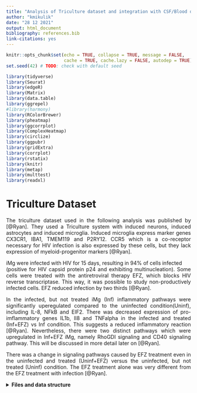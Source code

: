 ```yaml
---
title: "Analysis of Triculture dataset and integration with CSF/Blood dataset"
author: "kmikulik"
date: "28 12 2021"
output: html_document
bibliography: references.bib
link-citations: yes
---
```


<style>
body {
text-align: justify}
</style>


```r
knitr::opts_chunk$set(echo = TRUE, collapse = TRUE, message = FALSE,
                      cache = TRUE, cache.lazy = FALSE, autodep = TRUE)
set.seed(42) # TODO: check with default seed
```



```r
library(tidyverse)
library(Seurat)
library(edgeR)
library(Matrix)
library(data.table)
library(ggrepel)
#library(harmony)
library(RColorBrewer)
library(pheatmap)
library(ggcorrplot)
library(ComplexHeatmap)
library(circlize)
library(ggpubr)
library(gridExtra)
library(corrplot)
library(rstatix)
library(knitr)
library(metap)
library(multtest)
library(readxl)
```

# Triculture Dataset

The triculture dataset used in the following analysis was published by [@Ryan]. 
They used a Triculture system with induced neurons, induced astrocytes and 
induced microglia.
Induced microglia express marker genes CX3CR1, IBA1, TMEM119 and P2RY12.
CCR5 which is a co-receptor necessary for HIV infection is also expressed by 
these cells, but they lack expression of myeloid-progenitor markers [@Ryan].

iMg were infected with HIV for 15 days, resulting in 94% of cells infected  
(positive for HIV capsid protein p24 and exhibiting multinucleation). Some cells
were treated with the antiretroviral therapy EFZ, which blocks HIV reverse transcriptase. This way, it was possible to study non-productively infected cells. EFZ reduced infection by two 
thirds [@Ryan].

In the infected, but not treated iMg (Inf) inflammatory pathways were 
significantly uperegulated compared to the uninfected condition(Uninf), including
IL-8, NFkB and EIF2. 
There was decreased expression of pro-imflammatory genes IL1b, Il8 and TNFalpha
in the infected and treated (Inf+EFZ) vs Inf condition. This suggests a reduced inflammatory reaction [@Ryan]. Nevertheless, there were
two distinct pathways which were upregulated in 
Inf+EFZ iMg, namely RhoGDI signaling and CD40 signaling pathway. This will be 
discussed in more detail later on [@Ryan].

There was  a change in signaling pathways caused by EFZ treatment even in 
the uninfected and treated (Uninf+EFZ) versus the uninfected, but not treated
(Uninf) condition. The EFZ treatment alone was very different from the EFZ treatment with infection [@Ryan]. 

 
<details>
<summary>**Files and data structure**</summary>
  
**Read in Files:**

Abbreviations: 

* ia/2 = infected with HIV + treated with ART
* ca = uninfected + ART
* ctl = uninfected
* inf = infected 

File structure: 

* the ".mtx" files contains a sparse matrix of class dgTMatrix
* the "barcodes.tsv" files contain the cell barcodes
* the "features.tsv" files contain the feature names as well as ensemble gene ids 
and "gene expression" strings in a third column


There are duplicated features in the data, probably, because there are multiple ensemble gene IDs mapping to the same gene symbol. Therefore, the same gene 
symbol has multiple expression values. How do you deal with this problem?

* You could make them unique with the function `make.unique()`
* You could remove the duplicated features. **This is what I did**

```
path <- "/media/ag-cherrmann/kmikulik/HIV_microglia/data/GSE143686_RAW/" #"/media/ag-cherrmann/kmikulik/HIV_microglia/data/GSE143686_RAW/"
all_files <- list.files(path)

all_cond_list <- map(seq.int(3,7), function(n){
  file <- all_files[grepl(paste0("GSM427258", n), all_files)]
  name <- str_extract(file[[1]],"ca|ctl|ia2|ia|inf")
  barcodes <- read.table(paste0(path,file[[1]]), sep = "\t") 
  features <- read.table(paste0(path, file[[2]]), sep = "\t")
  matrix <- readMM(paste0(path, file[[3]]))
  colnames(matrix) <- barcodes$V1
  rownames(matrix) <- features$V2
  matrix <- matrix[!duplicated(rownames(matrix)),]
  seurat_ob <- CreateSeuratObject(matrix, project = name,
                                  assay = "RNA", min.cells = 1, min.features = 1)
  seurat_ob[["percent_mt"]] <- PercentageFeatureSet(seurat_ob, pattern = "^MT-")
  list(name = name, count = matrix, seurat_ob = seurat_ob)
})

#saveRDS(all_cond_list, "/media/ag-cherrmann/kmikulik/HIV_microglia/src/Triculture_dataset_Ryan_paper/seurat_list")
```

---
</details>

<details>
<summary>**Files and data structure**</summary>

# Data processing {.tabset}

## Before Quality Control:


```r
all_cond_list <- readRDS("/media/ag-cherrmann/kmikulik/HIV_microglia/src/Triculture_dataset_Ryan_paper/seurat_list")

before_qc <- merge(all_cond_list[[1]]$seurat_ob,
                    c(all_cond_list[[2]]$seurat_ob,
                      all_cond_list[[3]]$seurat_ob,
                      all_cond_list[[4]]$seurat_ob,
                      all_cond_list[[5]]$seurat_ob),
                    project = "triculture_all_conditions",
                    add.cell.ids = c(paste0(all_cond_list[[1]]$name),
                                     paste0(all_cond_list[[2]]$name),
                                     paste0(all_cond_list[[3]]$name),
                                     paste0(all_cond_list[[4]]$name),
                                     paste0(all_cond_list[[5]]$name)))
```


```r
qual_metric <- c("nFeature_RNA", "nCount_RNA", "percent_mt")

plots <- map(qual_metric, function(metric){
  ggplot() +
    geom_violin(aes(x = before_qc@meta.data %>% pull("orig.ident"),
                 y = before_qc@meta.data %>% pull(metric), 
                 fill = before_qc@meta.data %>% pull("orig.ident")), 
                alpha = .5) +
    geom_boxplot(aes(x = before_qc@meta.data %>% pull("orig.ident"),
                     y = before_qc@meta.data %>% pull(metric)),
                 alpha = 0) +
    xlab("sample origin") +
    ylab(paste0(metric)) +
    NoLegend() 
})

do.call(grid.arrange, c(plots, ncol = 3, nrow = 1))
```

---

## After quality control

For each sample separately

* remove genes expressing less than 200 genes or more than 5000
* remove cells expressing more than 20% mitochondrial genes
* merge Seurat objects after Quality Control

```r
# add percentage of mitochondiral genes to metadata
all_cond <- map(seq.int(1,5), function(n){
  seurat_ob <- all_cond_list[[n]]$seurat_ob
  #seurat_ob[["percent_mt"]] <- PercentageFeatureSet(seurat_ob, pattern = "^MT-")
  #plot <- VlnPlot(seurat_ob,
   #               features = c("nFeature_RNA", "percent_mt", "nCount_RNA"),
    #              ncol = 3) +
    #labs(title = paste0("condition ", all_cond_list[[n]]$name))
  seurat_ob <- subset(seurat_ob, nFeature_RNA > 200 & nFeature_RNA < 5000 & percent_mt < 20)
  list(name = all_cond_list[[n]]$name, seurat_ob = seurat_ob)#, plot = plot)
})
```


```r
triculture <- merge(all_cond[[1]]$seurat_ob,
                    c(all_cond[[2]]$seurat_ob,
                      all_cond[[3]]$seurat_ob,
                      all_cond[[4]]$seurat_ob,
                      all_cond[[5]]$seurat_ob),
                    project = "triculture_all_conditions",
                    add.cell.ids = c(paste0(all_cond[[1]]$name),
                                     paste0(all_cond[[2]]$name),
                                     paste0(all_cond[[3]]$name),
                                     paste0(all_cond[[4]]$name),
                                     paste0(all_cond[[5]]$name)))
```


```r
qual_metric <- c("nFeature_RNA", "nCount_RNA", "percent_mt")

plots <- map(qual_metric, function(metric){
  ggplot() +
    geom_violin(aes(x = triculture@meta.data %>% pull("orig.ident"),
                 y = triculture@meta.data %>% pull(metric), 
                 fill = triculture@meta.data %>% pull("orig.ident")), 
                alpha = .5) +
    geom_boxplot(aes(x = triculture@meta.data %>% pull("orig.ident"),
                     y = triculture@meta.data %>% pull(metric)),
                 alpha = 0) +
    xlab("sample origin") +
    ylab(paste0(metric)) +
    NoLegend() 
})

do.call(grid.arrange, c(plots, ncol = 3, nrow = 1))
```

---

## Normalization, Scaling, Find Variable Features

* log normalization
* scale data so that we have mean = 0 and variance = 1
* Find the 2000 most highly variable features

```
triculture <- NormalizeData(triculture, verbose = FALSE)
triculture <- ScaleData(triculture, verbose = FALSE)
triculture <- FindVariableFeatures(triculture, verbose = FALSE)
```
---

## Dimensionality reduction

* compute PCA
* use elbow plot to determine dimensions that contribute to variability
* find the k-nearest neighbors
* find Clusters based on KNN-graph
* calculate TSNE embedding

```
triculture <- RunPCA(triculture, features = VariableFeatures(triculture), verbose = FALSE)
ElbowPlot(triculture)

triculture <- FindNeighbors(triculture, verbose = FALSE)
triculture <- FindClusters(triculture, verbose = FALSE)

triculture <- RunTSNE(triculture, dims = 1:10, verbose = FALSE)
```

```r
triculture <- readRDS("seurat_objects/triculture_seurat_object")

#triculture <- readRDS("/media/ag-cherrmann/kmikulik/HIV_microglia/src/Triculture_dataset_Ryan_paper/triculture_seurat_object")

DimPlot(triculture, reduction = "tsne", pt.size = .01,label = TRUE,
        group.by = "seurat_clusters")
```

---

## Cell type annotation

For annotating the different clusters the same markers as in [@Ryan] were used:

* *Microglia:* AIF1, SPI1, CD4
* *Astrocytes:* SOX9, THBS1
* *Neurons:* SYN1, MAP2

```r
#markers <- FindAllMarkers(triculture)
#triculture <- readRDS("/media/ag-cherrmann/kmikulik/HIV_microglia/src/Triculture_dataset_Ryan_paper/triculture_seurat_object")
markers <- read.table("data_files/marker_genes_triculture_dataset")
#markers <- read.table("/media/ag-cherrmann/kmikulik/HIV_microglia/data/marker_genes_triculture_dataset")

top_2 <- markers %>% group_by("seurat_cluster") %>% top_n(n = 2, wt = avg_log2FC)

marker_genes <- c("AIF1", "SPI1", "CD4", "MAP2", "SYN1", "THBS1", "SOX9")
p1 <- FeaturePlot(triculture, features = "AIF1")
p2 <- FeaturePlot(triculture, features = "SPI1")
p3 <- FeaturePlot(triculture, features = "CD4")
p4 <- FeaturePlot(triculture, features = "MAP2")
p5 <- FeaturePlot(triculture, features = "SYN1")
p6 <- FeaturePlot(triculture, features = "THBS1")
p7 <- FeaturePlot(triculture, features = "SOX9")

ggarrange(p1,p2,p3,p4,p5,p6,p7, ncol = 2, nrow =4 )

```



<details>
<summary>**Details on cell type annotation**</summary>

**Gene expression**

Different clusters were annotated according to the gene expression of 
marker genes mentioned above.

```r

VlnPlot(triculture, features = c("CD4", "SPI1", "AIF1"), group.by = "seurat_clusters")#, group.by = seurat_cluster)
VlnPlot(triculture, features = c("MAP2", "SYN1"), group.by = "seurat_clusters")
VlnPlot(triculture, features = c("THBS1", "SOX9"), group.by = "seurat_clusters")
```

```r
# 4, 9, 11, 18 = Microglia
# 0, 1, 2, 3,8, 10, 13, 15, 18, 19 = Neurons 
# 6, 7, 12, 14, 16 = Astrocytes
# 5, 17 are undesginated
cell_types <- (triculture@meta.data %>% 
  mutate(cell_type = case_when(
    seurat_clusters %in% c(4,9,11) ~ "iMg", 
    seurat_clusters %in% c(6,7,12,14,16) ~ "iAst", 
    seurat_clusters %in% c(0,1,2,3,8,10,13,15,18,19) ~ "iNeurons",
    TRUE  ~ "Undesignated")))[["cell_type"]]
  
triculture <- AddMetaData(triculture, cell_types, col.name = "cell_type")

```

---
</details>


---
</details

---

# Exploring the dataset

### Remove undesignated cells

There is one group of cells where it is not clear which cell state they 
represent (Undesignated), we will exclude them from further analysis as [@Ryan] 
did.


```r
p1 <- DimPlot(triculture, reduction = "tsne", pt.size = .01, label = TRUE,
        group.by = "cell_type") +
  labs(title = "cell types")
```


```r
triculture_clean <- subset(triculture, cell_type %in% c("iMg", "iNeurons", "iAst")) 
```

```r
p2 <- DimPlot(triculture_clean, reduction = "tsne", pt.size = .01, label = TRUE,
        group.by = "cell_type") + 
  labs(title = "cell types")
```

```r
p1+p2
```


<details>
<summary>**Heatmap of top 20 marker genes for each cell type**</summary>


Top20 marker genes for each cell cell type: 
 
```r
Idents(triculture_clean) <- "cell_type"
top_n <- markers %>% group_by (cluster) %>% top_n(n = 20, wt = avg_log2FC)
DoHeatmap(triculture_clean, features = top_n$gene)
```


---
</details>


<details>
<summary>**Number of cells per condition and cell type**</summary>


How many cells of each cell type and condition are present in the dataset?

```r
triculture_clean@meta.data %>% group_by(cell_type, orig.ident) %>% 
  summarize(n = n()) %>% 
  mutate(orig.ident = case_when(
                      orig.ident %in% c("ia", "ia2") ~ "Inf+EFZ", 
                      orig.ident == "ca" ~ "Uninf",
                      orig.ident == "ctl" ~ "Uninf+EFZ",
                      orig.ident == "inf" ~ "Inf")) %>% 
  pivot_wider(names_from = orig.ident, values_from = n) %>% 
  kable(caption = "Number of cells per condition and cell type") # to make table look nice in Rmarkdown
  
```


---
</details>


### Infection and treatment conditions

Interestingly, the infected cells treated with EFZ (Inf+EFZ) clearly separate 
from the infected, but untreated cells (Inf) and the uninfected cells
(Uninf, Uninf+EFZ) in the microglia cluster as can be seen in the figure below.


```r
# rename origin of ident for easier interpretation
origin_vector <- (triculture_clean@meta.data %>% 
                    mutate(orig.ident = case_when(
                      orig.ident %in% c("ia", "ia2") ~ "Inf+EFZ", 
                      orig.ident == "ca" ~ "Uninf",
                      orig.ident == "ctl" ~ "Uninf+EFZ",
                      orig.ident == "inf" ~ "Inf")))[["orig.ident"]]

triculture_clean <- AddMetaData(triculture_clean, origin_vector, col.name = "orig.ident")
```

```r
p1 <- DimPlot(triculture_clean, reduction = "tsne", pt.size = .01, label = TRUE,
        group.by = "cell_type") + 
  labs(title = "cell types")
p2 <- DimPlot(triculture_clean, reduction = "tsne", 
              group.by = "orig.ident", pt.size = .01, ) + 
  labs(title = "Infection & treatment condition")

p1 + p2
```


<details>
<summary>**Inflammatory gene expression in iMg**</summary>

The largest change in gene expression related to inflammation was found in iMg
among the 3 cell types [@Ryan]. Shown are only inflammatory genes. 

```r
inflamm_genes <- c("TNF", "ACSL1", "MGST3", "B2M", "IFNGR2", "GRINA", "TLR2", 
                   "SOD2", "GLUL", "CFLAR", "CTNNB1", "CXCL8", "CCL4", "IL1B",
                   "ATF4", "CXCL8", "CCL4", "CCL2", "IL1B", "ATF4", "CXCL1", 
                   "NFKB1", "TANK", "APOE", "TREM2", "LY96", "SRC", "NCF1", 
                   "HCK", "LYN", "VASP", "C3", "C5", "RAP1B", "RAP2B", "MAF",
                   "JUND", "SQSTM1", "FTH1", "RHOQ", "CD36", "FOS", "NFKBIA",
                   "ICAM1", "TNFAIP3", "LYZ", "PPP1R12A", "RND3", "CYBA", "IRF8",
                   "SLC25A6")

DoHeatmap(triculture_clean, features = inflamm_genes)
```

---
</details>

<details>
<summary>**Differences of inflammatory gene expression between conditions**</summary>


The gene expression of inflammatory genes in microglia was not very different
between the conditions. The Inf+EFZ cells show a slightly different pattern of
gene expression.

```r
DoHeatmap(subset(triculture_clean, cell_type == "iMg"), 
          features = inflamm_genes, group.by = "orig.ident")
```


---
</details>


# Integration Triculture & CSF/Blood 

The HIV Blood & CSF dataset [@Farhadian]
used in the previous analysis was integrated with the triculture dataset [@Ryan].

Integration of the two datasets is based on the Seurat package [@Stuart].
It first identifies 
anchors between datasets, calculates scores for all anchors and 
then calculates an integrated expression matrix which can be used for downstream
analysis.


1. Identify features which are variable across datasets
2. Identify anchors between the two datasets and create an integrated data assay
3. Run a single integrated analysis on all cells


<details>
<summary>**Details on integration**</summary>

For more details see: [@Stuart] and Discussion

1. Identify features which are variable across datasets
2. Identify anchors between the two datasets and create an integrated data assay
3. Run a single integrated analysis on all cells

```
hiv7 <- readRDS("/media/ag-cherrmann/kmikulik/HIV_microglia/src/Reproduce_Farhadian_Paper/Seurat_objects/total_7_samples_label_transfer.rds")
hiv7 <- NormalizeData(hiv7, verbose = FALSE)
hiv7 <- FindVariableFeatures(hiv7, verbose = FALSE)

# add both datasets to a lits
data_list <- list(hiv = hiv7, triculture = triculture_clean)

# select features that are repeatedly variable across datasets for integration
features <- SelectIntegrationFeatures(object.list = data_list, verbose = FALSE)

# identify integration anchors and perform integration
anchors <- FindIntegrationAnchors(object.list = data_list, 
                                  anchor.features = features, verbose = FALSE) 
combined <- IntegrateData(anchorset = anchors, verbose = FALSE)

# run analysis on integrated dataset
combined <- ScaleData(combined, verbose = FALSE)
combined <- RunPCA(combined, verbose = FALSE)
#ElbowPlot(combined)
combined <- RunTSNE(combined, reduction = "pca", dims = 1:10, verbose = FALSE)
combined <- FindNeighbors(combined, reduction = "pca", dims = 1:10, verbose = FALSE)
combined <- FindClusters(combined, resolution = .3, verbose = FALSE)

# add annotations from which dataset the sample came from
dataset_vector <- (combined@meta.data %>% mutate(dataset = ifelse(orig.ident %in%
                                                 c("HIV1_CSF", "HIV2_CSF",
                                                   "HIV3_CSF", "HIV1_Bld", 
                                                   "HIV2_Bld", "Uninfected1_CSF",
                                                   "Uninfected2_CSF"),
                                               "csf", "triculture")))[["dataset"]]

combined <- AddMetaData(combined, dataset_vector, col.name = "dataset")

# add information on the cell groups in the combined datasets
combined_clusters <- (combined@meta.data %>% 
  mutate(combined_clusters = ifelse(seurat_clusters %in% c(2,10), "Microglia", 
                            ifelse(seurat_clusters %in% c(3,9), "iAst", 
                                   ifelse(seurat_clusters %in% c(0,1,7,11),
                                          "iNeurons", 
                                          ifelse(seurat_clusters %in% c(8,5,6), "Immune Cells", "Undesignated"))))))[["combined_clusters"]]
  
combined <- AddMetaData(combined, combined_clusters, col.name = "combined_clusters")

#saveRDS(combined,"/media/ag-cherrmann/kmikulik/HIV_microglia/src/Triculture_dataset_Ryan_paper/triculture_hiv_combined_seurat_object")

```

---
</details>

## Integrated clusters

When integrating the CSF dataset and the Triculture dataset the iMg cells 
cluster together with the Myeloid cells from the CSF and Blood samples from 
the HIV infected/uninfected patients (see figure below). This is as expected,
since they are both
myeloid-lineage cells. However, it also makes it more difficult to draw conclusions
on which of the five Myeloid clusters is the most microglia-like. Therefore, we 
had a closer look at this myeloid-lineage cluster consisting of iMg from
triculture and Myeloid cells from CSF and Blood samples.


#### Visualization of the integrated dataset

```r
combined = readRDS("seurat_objects/triculture_hiv_combined_seurat_object_2")

p1 <- DimPlot(combined, reduction = "tsne", group.by  = "dataset",
              label = TRUE) + NoLegend() +
  labs(title = "Dataset")
p2 <- DimPlot(combined, reduction = "tsne", group.by = "cell_type",
              label = TRUE, repel = TRUE) + NoLegend() +
  labs(title = "Cell types")
p3 <- DimPlot(combined, reduction = "tsne", group.by = "cell_type",
              split.by = "dataset", label = TRUE, repel = TRUE) + NoLegend() +
  labs(title = "Cell types split into datasets")
p4 <- DimPlot(combined, reduction = "tsne", group.by = "seurat_clusters",
              label = TRUE) + NoLegend() +
  labs(title = "Clusters")

a1 <- DimPlot(combined, reduction = "tsne", split.by = "dataset", 
        group.by = "seurat_clusters", label = TRUE, repel =TRUE) +
  NoLegend() +
  labs(title = "Clusters split into datasets")

a2 <- DimPlot(combined, reduction = "tsne", split.by = "dataset", 
              group.by = "orig.ident") +
  labs(title = "Sample origin split into datasets")

ggarrange(p1, p2, p3,p4, a1, a2, ncol = 2, nrow = 3)

```


## Myeloid lineage cluster

#### Visualization of Myeloid lineage cluster (iMg, Myeloid1/2/3/4/5)

The plot below visualizes that iMg and CSF/Blood Myeloid cells cluster together,
independent of their infection status.

```r
subset_monocytes <- subset(combined, cell_type %in% c("Myeloid1", 
                                                            "Myeloid2", 
                                                            "Myeloid3", 
                                                            "Myeloid4", 
                                                            "Myeloid5", 
                                                            "iMg"))

p1 <- DimPlot(subset_monocytes, group.by = "cell_type") +
  labs(title = "Cell type")
p2 <- DimPlot(subset_monocytes, group.by = "orig.ident") +
  labs(title = "Sample origin")
p3 <- DimPlot(subset_monocytes, group.by = "seurat_clusters") +
  labs(title = "Cluster")
fig <- ggarrange(p1, p2, p3, ncol = 3, nrow = 1)
annotate_figure(fig, top = text_grob("Myeloid-lineage cells", size = 20))
```

#### Visualization of infected + EFZ iMg & infected Myeloid1/2/3/4/5

As expected the CSF/Blood Myeloid cells from infected patients cluster together 
with infected + EFZ iMg and mainly contribute to the same subcluster, as can 
be seen in the plot below, which shows only infected CSF/Blood Myeloid cells and the 
infected + EFZ iMg. Myeloid4 is an exception and belongs to a different subcluster.

```r

subset_infected <- subset(combined, orig.ident %in% c("HIV1_CSF", "HIV2_CSF", "HIV3_CSF",
                                             "HIV1_Bld", "HIV2_Bld","Inf+EFZ") &
                            cell_type %in% c("Myeloid1", 
                                                            "Myeloid2", 
                                                            "Myeloid3", 
                                                            "Myeloid4", 
                                                            "Myeloid5", 
                                                            "iMg"))


p1 <- DimPlot(subset_infected, group.by = "cell_type") +
  labs(title = "Cell Type")
p2 <- DimPlot(subset_infected, group.by = "orig.ident") +
  labs(title = "Sample origin")
p3 <- DimPlot(subset_infected, group.by = "seurat_clusters") +
  labs(title = "Clusters")
fig <- ggarrange(p1, p2, p3, ncol = 3, nrow = 1)
annotate_figure(fig, top = text_grob("Infected CSF/Blood Myeloid cells & Inf+EFZ iMg"))
```



#### Cell types and conditions partially separate according to the two iMg clusters

The myeloid-lineage cluster separated into two distinct subclusters. 
Interestingly, the infected + EFZ iMg separated clearly from the infected iMg. 
The separation was not so clear for the uninfected +/- EFZ cells, which 
contributed to both subclusters. Another observations is that the infected Myeloid1/2/3/5 cells belong to the same subcluster as the infected + EFZ iMg. Conversely, the Myeloid4 cells cluster with the infected iMg. Since the infected CSF/Blood Myeloid cells originate from HIV infected and treated patients we would expect them to cluster togehter with the infected + EFZ iMg. However, there 
might also be infected CSF/Blood Myeloid cells which are not affected by the treatment. The Myeloid4 cells which are from Blood samples might consitute an 
infected cell population unaffected by the ART treatment. 



```r

DimPlot(subset_monocytes, group.by = "seurat_clusters", 
        split.by = "orig.ident", ncol = 4) +
  labs(title = "Contribution of different samples to different subclusters")
DimPlot(subset_monocytes, group.by = "seurat_clusters", 
        split.by = "cell_type", ncol = 3) +
  labs(title = "Contribution of different cell types to different subclusters")
```




# Differential gene expression

### Between infection conditions

In the following I will compare gene expression between infected cells and 
uninfected cells, both treated with EFZ and not treated. I will use the uninfected cells as a 
baseline to find genes which are upregulated or downregulated in infected cells
compared to uninfected cells. Since we have both cells treated with EFZ and 
cells not treated with EFZ, we can define a signature for both treatment 
conditions separately and then see if there is an overlap between the gene 
signatures of infected cells +/- EFZ. Finding genes which overlap independently 
of treamtent condition increases the confidence in the results

<details>
<summary>**List of top up- or downregulated genes in Inf+EFZ vs Uninf+EFZ**</summary>

```r
# isolate iMg cells
microglia <- subset(combined, cell_type == "iMg")

# only iMg cells to identify potential signatures between infected vs uninfected
Idents(microglia) =  "orig.ident"

# find marker genes between Uninf+EFZ and Inf+EFZ
inf_uninf_art_marker <- FindMarkers(microglia, ident.1 = "Inf+EFZ", 
                                    ident.2 = "Uninf+EFZ", verbose = FALSE)
#upregulated genes
up_inf_art <- inf_uninf_art_marker %>% 
  arrange(desc(avg_log2FC)) %>%
  head(20) %>% 
  rownames_to_column("gene")
up_inf_art  %>% head %>%  kable(caption = "Genes upregulated in Inf+EFZ vs. Uninf+EFZ")
```

```r
# downregulated genes
down_inf_art <- inf_uninf_art_marker %>% 
  arrange(avg_log2FC) %>% 
  head(20) %>%
  rownames_to_column("gene")
down_inf_art %>% head %>% kable(caption = "Genes downregulated in Inf+EFZ vs. Uninf+EFZ")
```

---
</details>

```r
# find marker genes between Inf and Uninf
inf_uninf_marker <- FindMarkers(microglia, ident.1 = "Inf", 
                                ident.2 = "Uninf", verbose = FALSE)

# upregulated in Inf vs Uninf, no treatment
up_inf_no <- inf_uninf_marker %>% 
  arrange(desc(avg_log2FC)) %>%
  head(20) %>% 
  rownames_to_column("gene")
#up_inf_no  %>% kable()


down_inf_no <- inf_uninf_marker %>% 
  arrange(avg_log2FC) %>% 
  head(20) %>%
  rownames_to_column("gene")
#down_inf_no%>% kable()
```

Only 3% of genes which are upregulated and only 14% of genes which are 
downregulated in infected vs. uninfected cells 
overlap between the treatment conditions. This means, that the gene expression response defining 
the infection might differ between cells with and without treatment. This
reflects the findings of [@Ryan] that the EFZ treatment leads to a distinct
immune response of iMg and distinct activation of two inflammatory pathways, 
RhoGDI and CD40 pathways as will be described later on. Since there is hardly any
overlap we will use the genes upregulated in Inf+EFZ compared to Uninf+EFZ
in the following analysis steps, because they probably resemble the CSF/Blood 
samples, which originate from patients treated with ART, best.

```r
up_inf <- intersect(up_inf_art$gene, up_inf_no$gene)
down_inf <- intersect(down_inf_art$gene, down_inf_no$gene)
print(c(up_inf, down_inf))
```

```r
p1 <- ggVennDiagram::ggVennDiagram(list(up_inf_art$gene, up_inf_no$gene),
              label_alpha = 0,
              category.names= c("Inf+EFZ", "Inf"),
              #set.size = 20,
              label = "percent",
              label_size = 6) +
   scale_fill_distiller(palette = "RdBu") +
  labs(title = "Genes upregulated in infected cells")

p2 <- ggVennDiagram::ggVennDiagram(list(down_inf_art$gene, down_inf_no$gene),
              label_alpha = 0,
              category.names= c("Inf+EFZ", "Inf"),
              #set.size = 20,
              label = "percent",
              label_size = 6) +
  scale_fill_distiller(palette = "RdBu") +
  labs(title = "Genes downregulated in infected cells")

ggarrange(p1, p2, ncol = 2)
```

<details>
<summary>**Volcano Plot of Infection (+ EFZ) signature**</summary>

Interestingly, the genes downregulatd in Inf+EFZ vs. Uninfected cells show
a higher average log fold change with higher significance (p-values). 

```r
inf_uninf_art_marker %>% 
  rownames_to_column("gene") %>%
  filter(gene %in% c(up_inf_art$gene, down_inf_art$gene)) %>% 
  # add a column containing information in which condition the corresponding TF 
  # is upregulated
  mutate(condition = case_when(gene %in% up_inf_art$gene ~ "upregulated",
                               gene %in% down_inf_art$gene ~ "downregulated",
                               TRUE ~ "NA")) %>%
  # add a column conaining the labels for the plot
  # I only want to label cells which are also found by Scenic
  mutate(label = ifelse(gene %in% c(up_inf_art$gene, down_inf_art$gene), gene, NA)) %>% 
  ggplot(aes(x = avg_log2FC,
             y = -log10(p_val_adj),
             col = condition, 
             label = label)) +
  geom_point() +
  geom_hline(yintercept = -log10(1e-50), col = "red") +
  geom_text(nudge_x = .05, nudge_y = 2) +
  labs(title = "Genes which are up- or downregulated in Inf+EFZ vs Uninf+EFZ")

```

---
</details>

### Between treatment conditions

Comparing uninfected + EFZ with uninfected and infected + EFZ with infected
iMg it might be possible to identify genes which are different after treatment 
of cells with EFZ. Finding overlapping genes between the two infection states increases the confidence in the results, because the identified genes are associated with treatment independently of infection status.

The diagram below shows, that 36% of genes are upregulated both in infected and
infected + EFZ iMg compared to uninfected and uninfected + EFZ iMg. These genes are probably associated with the EFZ treatment. The same is true for 44% of the downregulated genes. The drug affects the iMg and changes their gene expression. This signature might be used to identify Myeloid2 CSF cells which are affected by the treatment. Since ART drugs are found at lower concentrations in CSF than in blood, probably only a subgroup of Myeloid2 are affected by the ART drugs. It would
be interesting to know which are affected by treatment and which are not. However, this comparison might be farfetched, since the patients from which the CSF samples 
have been derived have not been treated with EFZ, but with a combination of 
other ART drugs which probably have a slightly different effect on cells. 

```r
treatment_marker_uninf <- FindMarkers(microglia, ident.1 = "Uninf+EFZ", 
                                ident.2 = "Uninf", verbose = FALSE)

# find marker genes between Inf+EFZ and Inf
treatment_marker_inf <- FindMarkers(microglia, ident.1 = "Inf+EFZ", ident.2 = "Inf")

# overlap between upregulated genes
treatment_up <- intersect((treatment_marker_inf %>% 
             rownames_to_column("gene") %>% 
             filter(avg_log2FC > 0))$gene, 
           (treatment_marker_uninf %>% 
             rownames_to_column("gene") %>% 
             filter(avg_log2FC > 0))$gene)

treatment_down <- intersect((treatment_marker_inf %>% 
             rownames_to_column("gene") %>% 
             filter(avg_log2FC < 0))$gene, 
           (treatment_marker_uninf %>% 
             rownames_to_column("gene") %>% 
             filter(avg_log2FC < 0))$gene)
treatment_marker <- c(treatment_up, treatment_down)
```

```r
p1 <- ggVennDiagram::ggVennDiagram(list((treatment_marker_inf %>% 
             rownames_to_column("gene") %>% 
             filter(avg_log2FC > 0))$gene, 
             (treatment_marker_uninf %>% 
             rownames_to_column("gene") %>% 
             filter(avg_log2FC > 0))$gene),
              label_alpha = 0,
              category.names= c("Inf+EFZ", "Uninf+EFZ"),
              #set.size = 20,
              label = "percent",
              label_size = 6) +
   scale_fill_distiller(palette = "RdBu") +
  labs(title = "Genes upregulated in cells treated with EFZ")

p2 <- ggVennDiagram::ggVennDiagram(list((treatment_marker_inf %>% 
             rownames_to_column("gene") %>% 
             filter(avg_log2FC < 0))$gene, 
             (treatment_marker_uninf %>% 
             rownames_to_column("gene") %>% 
             filter(avg_log2FC < 0))$gene),
              label_alpha = 0,
              category.names= c("Inf+EFZ", "Uninf+EFZ"),
              #set.size = 20,
              label = "percent",
              label_size = 6,
              set_color = c("red", "blue")) +
  scale_fill_distiller(palette = "RdBu") +
  labs(title = "Genes downregulated in cells treated with EFZ")

ggarrange(p1, p2, ncol = 2)
```


<details>
<summary>**Volcano Plot of Treatment signature**</summary>

```r
treatment_marker_uninf %>% 
  rownames_to_column("gene") %>%
  filter(gene %in% treatment_marker) %>% 
  # add a column containing information in which condition the corresponding TF 
  # is upregulated
  mutate(condition = case_when(gene %in% treatment_up ~ "upregulated",
                               gene %in% treatment_down ~ "downregulated",
                               TRUE ~ "NA")) %>%
  # add a column conaining the labels for the plot
  # I only want to label cells which are also found by Scenic
  #mutate(label = ifelse(gene %in% c(up_inf$gene, down_inf$gene), gene, NA)) %>% 
  ggplot(aes(x = avg_log2FC,
             y = -log10(p_val_adj),
             col = condition, 
             label = gene)) +
  geom_point() +
  geom_hline(yintercept = -log10(1e-10), col = "red") +
  geom_text(nudge_x = .05, nudge_y = 2) +
  labs(title = "Top 20 Genes which are up/downregulated in treatment vs. no treatment, Uninf cells")
```

---
</details>

# Infection & treatment gene signature


Checking the differentially expressed genes and trying to identify an infection signature through literature search turned out to be very difficult. Therefore, 
a different approach was used. The top twenty up- and downregulated genes in 
Inf+EFZ vs Uninf+EFZ were computed. Using these genes as an "infection signature" 
it will be investigated whether some of the Myeloid2 cells from the CSF samples 
show a similar signature.
  

```r
hivmy2 <- readRDS("/media/ag-cherrmann/kmikulik/HIV_microglia/data/hiv_myeloid2_subclusters")
# select only genes which are also found in the sc-RNAseq dataset
up_inf_filt <- up_inf_art$gene[up_inf_art$gene %in% rownames(hivmy2@assays$RNA@counts)]
down_inf_filt <- down_inf_art$gene[down_inf_art$gene %in% rownames(hivmy2@assays$RNA@counts)]
```


## Gene signature scoring in Myeloid2 cells

Using the signature genes from differential gene expression analysis between
Inf+EFZ and Uninf+EFZ we can compute a score of activity of these gene sets in 
the Myeloid2 cluster of CSF samples. We can plot these scores in a t-SNE 
representation, but we can also get the scores from the metadata and use them 
for other visualizations. If the Inf+EFZ signature can be found in some of the
Myeloid2 cells from the CSF samples this might provide additional insights 
about the infection status of these microglia-like cells.

#### Scores of gene signature up- or downregulated in Inf+EFZ iMg in Myeloid2 cells

In the plot below (top) there are some cells visible which have a high score
for the signature composed of genes upregulated in Inf+EFZ iMg To be precise,
63% percent of the Myeloid2 cells have a positive score (92 out of 145 cells).
These high scoring cells do, however, not correspond to the two clusters (c1, c2)
obtained from analysis of TF activity (SCENIC).

In the bottom part of the plot below there are some cells with a negative score for 
the downregualated gene signature. To be precise, 58% of of all cells (85 out of 146) have a 
negative score. It would be interesting to know if some of these cells 
are the same as those with a high score for the upregulated genes.
Identifying cells in which both the upregulated gene
signature and the downregulated gene signature have a positive or negative score
respectively increases the confidence in the results. 51 cells have both a 
positive score for the upregulated genes and a negative score for the
downregulated genes. Cells exhibiting this specific pattern of gene expression 
are likely infected cells. Since the infection status of the cells in the CSF 
sample is unknown, this provides valuable new insights.

```r
up_sign <- AddModuleScore(hivmy2,
                           features = list(up_inf_filt),
                          name = "upregulated")

p1 <- FeaturePlot(subset(up_sign, ht_cluster == "c1"),
                  features = "upregulated1", pt.size = 1) +
  scale_colour_gradientn(colours = rev(brewer.pal(n = 11, name = "RdBu"))) +
  labs(title = "Myeloid2 Cluster c1")

p2 <- FeaturePlot(subset(up_sign, ht_cluster == "c2"),
                  features = "upregulated1", pt.size = 1) +
  scale_colour_gradientn(colours = rev(brewer.pal(n = 11, name = "RdBu"))) +
  labs(title = "Myeloid2 Cluster c2")

figure <- ggarrange(p1, p2, ncol = 2)
annotate_figure(figure, top = text_grob("Signature score of genes upregulated in Inf+EFZ iMg applied to CSF Myeloid2 cells", 
               color = "black", face = "bold", size = 20))

```


```r

down_sign <- AddModuleScore(hivmy2,
                           features = list(down_inf_filt), name = "downregulated")

p1 <- FeaturePlot(subset(down_sign, ht_cluster == "c1"),
                  features = "downregulated1", pt.size = 1) +
  scale_colour_gradientn(colours = rev(brewer.pal(n = 11, name = "RdBu"))) +
  labs(title = "Myeloid2 Cluster c1")

p2 <- FeaturePlot(subset(down_sign, ht_cluster == "c2"),
                  features = "downregulated1", pt.size = 1) +
  scale_colour_gradientn(colours = rev(brewer.pal(n = 11, name = "RdBu"))) +
  labs(title = "Myeloid2 Cluster c2")

figure <- ggarrange(p1, p2, ncol = 2)
annotate_figure(figure, top = text_grob("Signature score of genes downregulated in Inf+EFZ iMg applied to CSF Myeloid2 cells", 
               color = "black", face = "bold", size = 20))

```

```r
# divide the number of rows(cells) with negative scores by the number of total 
# rows(cells) to get the percentage of cells with negative scores.
percentage_inf <- dim(down_sign@meta.data %>% filter(downregulated1 < 0))[1] / 
  dim(down_sign@meta.data["downregulated1"])[1]

# extract list of cells with positive/negative scores and find the overlap
cells_down <- rownames(down_sign@meta.data %>% filter(downregulated1 < 0))
cells_up <- rownames(up_sign@meta.data %>% filter(upregulated1 > 0))
inf_efz_cells <- intersect(cells_up, cells_down)
```


<details>
<summary>**Defining a signature composed of downregulated genes**</summary>

Defining a gene signature composed of both up- and downregulated genes turned 
out to be more difficult than expected. The idea was to separately investigate 
upregulated versus downregulated genes. Above the upregulated and downregulated
gene signature scores in Myeloid2 cells were shown. 

We will now have a closer look at the problems that arise when investigating
downregulated genes. Assuming that our Myeloid2 cells are composed of two 
distinct populations, one infected and one uninfected, we would expect a 
bimodal distribution of gene expression for genes upregulated in the infected
condition. There should be one peak with base level gene expression corresponding
to uninfected cells and a second peak with higher levels of gene expression 
corresponding to infected cells. 

In the histograms below the distribution of the sum of log-normalized feature
counts of genes upregulated or downregulated  respectively can be seen. For the
upregulated genes (green) a bimodal distribution is not evident from 
the histogram below. No clear conclusions can be drawn, since the number of
cells is probably too low.

For the downregulated genes (red) there seem to be a large number of cells which do 
not express these genes at all. This group of cells could include infected cells,
however this is a dangerous assumption, since in general there might be cells
with low or none expression of these genes. There is no way to know if these 
cells are actually infected cells.

```r
#normalize counts of upregulated genes
counts_up <- (hivmy2@assays$RNA@data)
counts_up <- t(t(counts_up)) / colSums(counts_up)
counts_up <- log1p(counts_up)
counts_up <- counts_up[up_inf_filt, ]

# compute average expression of the 20 signature genes
p1 <- as.data.frame(rowSums(t(counts_up))) %>% 
  rownames_to_column("cell") %>% 
  rename("count" = "rowSums(t(counts_up))") %>% 
  arrange(desc(count)) %>% 
  ggplot(aes(x  = count)) +
  geom_histogram(bins = 70, color = "olivedrab4", fill = "olivedrab4") +
  xlab("normalized feature counts") +
  ylab("number of cells") +
  ylim(0,100) +
  labs(title = "Sum of feature counts of genes upregulated in Inf+EFZ vs. Uninf+EFZ")

#normalize counts of downregulated genes
counts_down <- (hivmy2@assays$RNA@data)
counts_down <- t(t(counts_down)) / colSums(counts_down)
counts_down <- log1p(counts_down)
counts_down <- counts_down[down_inf_filt, ]

# compute average expression of the 20 signature genes
p2 <- as.data.frame(rowSums(t(counts_down))) %>% 
  rownames_to_column("cell") %>% 
  rename("count" = "rowSums(t(counts_down))") %>% 
  arrange(desc(count)) %>% 
  ggplot(aes(x  = count)) +
  geom_histogram(bins = 70, color = "red4", fill = "red4") +
  xlab("normalized feature counts") +
  ylab("number of cells") +
  labs(title = "Sum of feature count of genes downregulated in Inf+EFZ vs. Uninf+EFZ")
```

```r
p1 + p2
```

---

</details>


#### Scores of gene signature up- or downregulated in cells treated with EFZ independently of infection condition.

Of the Myeloid2 cells 70% (103 out of 146 cells) have a score above 0.2 for the
upregulated gene signature (see figure below, top). Only 26% of cells have a
negative score (below 0) for the downregulated gene signature (see figure below, 
bottom). Again, to increase the confidence in the
results, the overlap between the cells with up/downregulated gene signatures
was identified. Only 15 cells have both a positive and negative score for the
up- and downregulated signature respectively.

```r
up_treat <- AddModuleScore(hivmy2,
                           features = list(treatment_up),
                           name = "upregulated")

p1 <- FeaturePlot(subset(up_treat, ht_cluster == "c1"),
                  features = "upregulated1", pt.size = 1) +
  scale_colour_gradientn(colours = rev(brewer.pal(n = 11, name = "RdBu"))) +
  labs(title = "Myeloid2 Cluster c1")

p2 <- FeaturePlot(subset(up_treat, ht_cluster == "c2"),
                  features = "upregulated1", pt.size = 1) +
  scale_colour_gradientn(colours = rev(brewer.pal(n = 11, name = "RdBu"))) +
  labs(title = "Myeloid2 Cluster c2")

figure <- ggarrange(p1, p2, ncol = 2)
annotate_figure(figure, top = text_grob("Signature score of genes upregulated in EFZ treatment", 
               color = "black", face = "bold", size = 20))

```


```r
down_treat <- AddModuleScore(hivmy2,
                           features = list(treatment_down),
                           name = "downregulated")

p1 <- FeaturePlot(subset(down_treat, ht_cluster == "c1"),
                  features = "downregulated1", pt.size = 1) +
  scale_colour_gradientn(colours = rev(brewer.pal(n = 11, name = "RdBu"))) +
  labs(title = "Myeloid2 Cluster c1")

p2 <- FeaturePlot(subset(down_treat, ht_cluster == "c2"),
                  features = "downregulated1", pt.size = 1) +
  scale_colour_gradientn(colours = rev(brewer.pal(n = 11, name = "RdBu"))) +
  labs(title = "Myeloid2 Cluster c2")

figure <- ggarrange(p1, p2, ncol = 2)
annotate_figure(figure, top = text_grob("Signature score of genes downregulated in EFZ treatment", 
               color = "black", face = "bold", size = 20))

```

```r
percentage_up <- dim(up_treat@meta.data %>% filter(upregulated1 > 0.2))[1] /
  dim(up_treat@meta.data)[1]

percentage_down <- dim(down_treat@meta.data %>% filter(downregulated1 < 0))[1] /
  dim(down_treat@meta.data)[1]

cells_down <- rownames(down_treat@meta.data %>% filter(downregulated1 < 0))
cells_up <- rownames(up_treat@meta.data %>% filter(upregulated1 > 0.2))
treat_cells <- intersect(cells_down, cells_up)
```

## Overlay Inf+EFZ signature with the TF activity heatmap of Myeloid2 cells {.tabset}

There are a some cells which express the Inf+EFZ signature and they are highlighted
with an orange colour in the heatmap below. However, they are spread
across all clusters and patients. The first of three clusters in each patient was
hypothesized to be a latently infected group of cells. In the heatmap below the 
cells with an Inf+EFZ signature do not seem to accumulate in the first cluster of 
each patient, but rather are more frequent in the other two clusters.

### k = 3 hierarchical clustering

```r
# read in Seurat object contianing alls samples and conditions
hiv7 <- readRDS("/media/ag-cherrmann/kmikulik/HIV_microglia/src/Reproduce_Farhadian_Paper/Seurat_objects/total_7_samples_label_transfer.rds")
# import TF activity matrix of  Myeloid2 cells
auc_mtx <- read.table("data_files/aucell_matrix_10k_hvg.tsv", sep = "\t")


# 3 heatmaps with all Scenic TFs
ht_list <- map(seq.int(1:3), function(n) {
  patients <- c ("HIV1_CSF", "HIV2_CSF", "HIV3_CSF") # 3 different patients
  # filter the dataset for only Myeloid2 cells and iteratively one of the patients
  df <- hiv7@meta.data %>% filter(cell_type == "Myeloid2", 
                                  orig.ident == patients[n])
  # select only the cells of the activity matrix which are myeloid2 and the correct patient
  mtx <- auc_mtx[rownames(auc_mtx) %in% rownames(df),]
  # heatmap
  ht <- Heatmap(t(mtx), 
               column_title = paste0("patient: ", patients[n]), 
               top_annotation = HeatmapAnnotation(signature = case_when(
                 rownames(mtx) %in% inf_efz_cells ~ "Inf_EFZ_signature",
                 #rownames(mtx) %in% uninf_efz_cells ~ "Uninf_EFZ_signature",
                 #rownames(mtx) %in% uninf_cells ~ "Uninf_signature",
                 TRUE ~ "no_signature"),
                 name = "signature",
                 col = list(signature = c("Inf_EFZ_signature" = "orange2",
                                          #"Uninf_EFZ_signature" = "lightblue",
                                          #"Uninf_signature" = "orange",
                                          "no_signature" = "navy"))),
               column_km = 3,
               #row_km = n, 
               show_column_names = FALSE,
               col =colorRampPalette(rev(brewer.pal(n = 7, name = "RdYlBu")))(100),
               show_row_names = TRUE
               ) 
               #top_annotation = column_annotation) 
  list(name = patients[n], heatmap = ht)
})

ht_list[[1]]$heatmap + ht_list[[2]]$heatmap + ht_list[[3]]$heatmap 
```

---

### Grouped by infection condition

When you group the cells according to their different gene signatures as in the 
heatmap below, you do not see a difference between the two groups. Testing
for TFs with different activity between the two groups might provide more 
insights. 

```r
# filter the dataset for only Myeloid2 cells 
df <- hiv7@meta.data %>% filter(cell_type == "Myeloid2", 
                                orig.ident %in% c ("HIV1_CSF", "HIV2_CSF", "HIV3_CSF"))
# select only the cells of the activity matrix which are myeloid2 and the correct patient
mtx <- auc_mtx[rownames(auc_mtx) %in% rownames(df),]

# add signature column to dataframe
signature <- df %>%
  rownames_to_column("cell") %>% 
  mutate(signature = case_when(cell %in% inf_efz_cells ~ "Inf_signature",
                                #cell %in% uninf_efz_cells ~"Uninf_EFZ_signature",
                                #cell %in% uninf_cells ~ "Uninf_signature",
                               TRUE ~ "no_signature"))


ht <- draw(Heatmap(t(mtx), 
             column_title = "All patients split according to gene signature scores", 
             top_annotation = HeatmapAnnotation(signature = case_when(
               rownames(mtx) %in% inf_efz_cells ~ "Inf_signature",
               #rownames(mtx) %in% uninf_efz_cells ~ "Uninf_EFZ_signature",
               #rownames(mtx) %in% uninf_cells ~ "Uninf_signature",
               TRUE ~ "no_signature"),
               name = "signature",
               col = list(signature = c("Inf_signature" = "orange2",
                                        #"Uninf_EFZ_signature" = "lightblue",
                                        #"Uninf_signature" = "orange",
                                        "no_signature" = "navy"))),       
             column_split = signature$signature,
             show_column_names = FALSE,
             col =colorRampPalette(rev(brewer.pal(n = 7, name = "RdYlBu")))(100),
             show_row_names = TRUE
             ))
```

---


## Overlay EFZ treatment signature with the TF activity heatmap of Myeloid2 cells {.tabset}

There are very few cells with both a positive and negative score for up- and
downregulated signatures respectively. This might be, because the comparison 
between the effect of EFZ treatment on cells in cell culture and cells from the 
CSF of patients treated with a combination of other antiretroviral drugs might 
be farfetched. Apart from the drugs being different, cells in cell culture are 
exposed to comparatively high drug concentrations, while cells in the CSF are
exposed to very low drug concentrations due to the blood-brain barrier. This 
could explain why so few cells with a EFZ treatment signature are found among the 
Myeloid2 cells. 

### k = 3 hierarchical clustering

```r

# 3 heatmaps with all Scenic TFs
ht_list <- map(seq.int(1:3), function(n) {
  patients <- c ("HIV1_CSF", "HIV2_CSF", "HIV3_CSF") # 3 different patients
  # filter the dataset for only Myeloid2 cells and iteratively one of the patients
  df <- hiv7@meta.data %>% filter(cell_type == "Myeloid2", 
                                  orig.ident == patients[n])
  # select only the cells of the activity matrix which are myeloid2 and the correct patient
  mtx <- auc_mtx[rownames(auc_mtx) %in% rownames(df),]
  # heatmap
  ht <- Heatmap(t(mtx), 
               column_title = paste0("patient: ", patients[n]), 
               top_annotation = HeatmapAnnotation(signature = case_when(
                 rownames(mtx) %in% treat_cells ~ "EFZ_treatment_signature",
                 #rownames(mtx) %in% uninf_efz_cells ~ "Uninf_EFZ_signature",
                 #rownames(mtx) %in% uninf_cells ~ "Uninf_signature",
                 TRUE ~ "no_signature"),
                 name = "signature",
                 col = list(signature = c("EFZ_treatment_signature" = "olivedrab3",
                                          #"Uninf_EFZ_signature" = "lightblue",
                                          #"Uninf_signature" = "orange",
                                          "no_signature" = "navy"))),
               column_km = 3,
               #row_km = n, 
               show_column_names = FALSE,
               col =colorRampPalette(rev(brewer.pal(n = 7, name = "RdYlBu")))(100),
               show_row_names = TRUE
               ) 
               #top_annotation = column_annotation) 
  list(name = patients[n], heatmap = ht)
})

ht_list[[1]]$heatmap + ht_list[[2]]$heatmap + ht_list[[3]]$heatmap 
```

---

### Grouped by treatment condition

```r
# filter the dataset for only Myeloid2 cells 
df <- hiv7@meta.data %>% filter(cell_type == "Myeloid2", 
                                orig.ident %in% c ("HIV1_CSF", "HIV2_CSF", "HIV3_CSF"))
# select only the cells of the activity matrix which are myeloid2 and the correct patient
mtx <- auc_mtx[rownames(auc_mtx) %in% rownames(df),]

# add signature column to dataframe
signature <- df %>%
  rownames_to_column("cell") %>% 
  mutate(signature = case_when(cell %in% treat_cells ~ "EFZ_treatment_signature",
                                #cell %in% uninf_efz_cells ~"Uninf_EFZ_signature",
                                #cell %in% uninf_cells ~ "Uninf_signature",
                               TRUE ~ "no_signature"))


ht <- draw(Heatmap(t(mtx), 
             column_title = "All patients split according to gene signature scores", 
             top_annotation = HeatmapAnnotation(signature = case_when(
               rownames(mtx) %in% treat_cells ~ "EFZ_treatment_signature",
               #rownames(mtx) %in% uninf_efz_cells ~ "Uninf_EFZ_signature",
               #rownames(mtx) %in% uninf_cells ~ "Uninf_signature",
               TRUE ~ "no_signature"),
               name = "signature",
               col = list(signature = c("EFZ_treatment_signature" = "olivedrab3",
                                        #"Uninf_EFZ_signature" = "lightblue",
                                        #"Uninf_signature" = "orange",
                                        "no_signature" = "navy"))),       
             column_split = signature$signature,
             show_column_names = FALSE,
             col =colorRampPalette(rev(brewer.pal(n = 7, name = "RdYlBu")))(100),
             show_row_names = TRUE
             ))
```

---

# Differential TF activity {.tabset}

After having identified a few cells with a high scores for the infection signature
(Inf+EFZ), as well as cells with a high score for the EFZ treatment signatures,
it would be interesting to know whether some TFs have different activity between
the conditions. For this a Kruskal-Wallis Test was used, followed by a
pairwise Wilcox Test. 

## Between infection conditions

Out of all 125 TFs, 44 have different activity between cells with a high score for 
the Inf+EFZ signature compared to the rest. The activities for those TFs which
are also found to have a differential binding scores in C20 microglia are 
shown in the boxplots below. KLF4 and REST are the only two TFs more bound in
latently infected C20 microglia. KLF4 is more active in Myeloid2 with a high
score for the Inf+EFZ signature, but REST is less active. All other TFs are more 
bound in uninfected C20 microglia than in latently infected, but the TF activity
is not always higher in uninfected Myeloid2 (no high score for Inf+EFZ signature).

```r
hivmy2_scenic <- AddMetaData(hivmy2, 
                    metadata = auc_mtx, 
                    col.name = colnames(auc_mtx))

inf_sign_df <- hivmy2_scenic@meta.data %>% 
  rownames_to_column("cell") %>% 
  mutate(signature = case_when(cell %in% inf_efz_cells ~ "Inf_EFZ",
                                TRUE ~ "no_sign"))

# check all TFs 
p_values <- map(seq.int(1:125), function(n){
  tf <- colnames(auc_mtx)[n]
  p_values <- unlist(kruskal.test(pull(inf_sign_df[tf]) ~ signature, inf_sign_df))["p.value"]
})

# adjust for multiple testing with FDR
adj_p_values <- p.adjust(as.numeric(unname(unlist(p_values))), method = "fdr")

# how many transcription factors are significantly different between the clusters?
sign <- adj_p_values[adj_p_values < 0.05]
length(sign)
diff_cells <- colnames(auc_mtx)[adj_p_values < .05]

# get only the TFs also found in footprinting

# read in footprinting resutls
tfs_ana <- read.table("/media/ag-cherrmann/projects/06_HIV_Microglia/data/atacseq/data-2020-11-06/tobias/TOBIAS_snakemake/footprint_mglia2_GlassTF_17-03/TFBS/bindetect_results.txt", sep = "\t", header = TRUE)

# filter TFs with significant p values between latent infection and uninfected
# I decided to use a threshold of p-value < 1e-50, because due to the large number 
# of data, all p-values will be very high
top_tfs <- tfs_ana %>% filter(uninf_red_pvalue < 1e-50)
down_tfs <- top_tfs %>% filter(uninf_red_change < 0)
#down_tfs <- top_tfs %>% filter(uninf_red_change < )

diff_tfs <- diff_cells[diff_cells %in% top_tfs$name]

diff_cells[diff_cells %in% down_tfs$name]
```



```r
plots <- map(diff_tfs, function(tf){
  ggplot() +
    geom_violin(aes(x = inf_sign_df %>% pull("signature"), 
                     y = inf_sign_df %>% pull(tf),
                     fill = inf_sign_df %>% pull("signature"))) +
    geom_boxplot(aes(x = inf_sign_df %>% pull("signature"), 
                     y = inf_sign_df %>% pull(tf)),
                 alpha = 0) +
    stat_pvalue_manual(inf_sign_df %>% 
                         pairwise_wilcox_test(
                           as.formula(paste0(tf, " ~ ht_cluster"))) %>% 
                         add_xy_position()) +
    xlab("condition") +
    ylab(paste0(tf)) +
    guides(fill = guide_legend(title = "condition"))
  })

do.call(grid.arrange, c(plots, ncol = 3, nrow = 4))
```

---

## Between treatment conditions

Are some TFs in Myeloid2 differentially active between the treatment conditions?
There are no significant differences in TF activity between the cells with 
high scores for EFZ treatment signature compared to cells without the signature.
Therefore, no posthoc analysis was performed.


```r
df <- hivmy2_scenic@meta.data %>% 
  rownames_to_column("cell") %>% 
        # filter(cell %in% c(inf_efz_cells, uninf_efz_cells, uninf_cells)) %>% 
  mutate(signature = case_when(cell %in% treat_cells ~ "treatment_signature",
                                TRUE ~ "no_signature"))

# check all TFs 
p_values <- map(seq.int(1:125), function(n){
  tf <- colnames(auc_mtx)[n]
  p_values <- unlist(kruskal.test(pull(df[tf]) ~ signature, df))["p.value"]
})

# adjust for multiple testing with FDR
adj_p_values <- p.adjust(as.numeric(unname(unlist(p_values))), method = "fdr")

# how many transcription factors are significantly different between the clusters?
sign <- adj_p_values[adj_p_values < 0.05]
```

---

## Gene expression of inflammatory genes 

[@Ryan] showed that two pathways are specifically activated in the Inf+EFZ 
condition, namely RhoGDI signaling and CD40 signaling. This effect was not seen 
in Uninf+EFZ, so it does not seem to be caused by EFZ alone, 
but rather a combination of infection and EFZ treatment [@Ryan].

* RhoGDI signaling:
  + PP1R12A was upregulated 
  + RND3, CD44, ACTG1 were downregulated
* CD40 signaling:
  + FOS was upregulated
  + NFKBIA, ICAM1, TFNAIP3 were downregulated 
  
Here, we would like to see if cells with high scores for the Inf+EFZ signature
show gene expression patterns that are in line with the findings by [@Ryan]. 
The gene expression for each gene is shown in the figure below.
We would expect only PP1R12A and FOS to be more highly expressed in the cells
with Inf+EFZ signature, while all other genes should be less highly expressed.
This pattern in gene expression is, however, not observed. 

```r
# read in Seurat object containing Myeloid2 cells
hivmy2_scenic <- AddMetaData(hivmy2_scenic, metadata = inf_sign_df$signature, col.name = "signature")

# RhoGDI signaling in myeloid2
p1 <- VlnPlot(hivmy2_scenic, features = c("RND3", "CD44", "ACTG1", "PPP1R12A"), 
              group.by = "signature", ncol = 2)

# CD40 signaling in myeloid2
p2 <- VlnPlot(hivmy2_scenic, features =c("NFKBIA", "ICAM1", "TNFAIP3", "FOS"), 
              group.by = "signature", ncol = 2)

# RhoGDI signaling in iMg
p3 <- VlnPlot(microglia, features = c("RND3", "CD44", "ACTG1", "PPP1R12A"), 
        ncol = 2, pt.size = 0, group.by = "orig.ident")

# CD40 signaling in iMg
p4 <- VlnPlot(microglia, features = c("NFKBIA", "ICAM1", "TNFAIP3", "FOS"), 
        ncol = 2, pt.size = 0, group.by = "orig.ident")

fig <- ggarrange(p1, p3, ncol = 2, nrow = 1)
annotate_figure(fig, top = text_grob("Expression of four genes of the RhoGDI signaling pathway in Myeloid2 (left column) and iMg (right column)",
                                     size = 20 , face = "bold"))

fig <- ggarrange(p2, p4, ncol = 2, nrow = 1)
annotate_figure(fig, top = text_grob("Expression of four genes of the CD40 signaling pathway in Myeloid2 (left column) and iMg (right column)",
                                     size = 20 , face = "bold"))

```

Only FOS which encodes a TF is found in the TF activity matrix, so for FOS 
the TF acivity is shown as well. Judging from the figure below FOS seems to be 
more active in cells with high score for Inf+EFZ signature, but this difference
is not statistically significant.

```r
inf_sign_df %>% ggplot(aes(x = signature, y = FOS)) +
  geom_violin(aes(fill = signature, alpha = .6)) +
  geom_boxplot(alpha = 0) +
  stat_pvalue_manual(inf_sign_df %>% 
                       pairwise_wilcox_test(FOS ~ signature) %>% 
  add_xy_position())

```

---

# Appendix


## De-novo clustering 

De-novo clustering of the myeloid-lineage cluster of the integrated dataset was
performed, but did not yield any additional insights. Isolating the iMg and all Myeloid cell clusters from the integrated  dataset and normalizing, scaling and re-clustering these isolated cells might have  
provided additional insights. 



<details>
<summary>Details on de-novo clustering</summary>


```

microglia <- subset(combined, cell_type %in% c("iMg",
                                                "Myeloid1",
                                                "Myeloid2",
                                                "Myeloid3",
                                                "Myeloid4",
                                                "Myeloid5"))
microglia_recluster <- SCTransform(microglia, verbose = FALSE)
microglia_recluster <- ScaleData(microglia_recluster, verbose = FALSE)
microglia_recluster <- RunPCA(microglia_recluster, verbose = FALSE)
ElbowPlot(microglia_recluster)
microglia_recluster <- RunTSNE(microglia_recluster, reduction = "pca", dims = 1:10)
microglia_recluster <- FindNeighbors(microglia_recluster)
microglia_recluster <- FindClusters(microglia_recluster, resolution = 0.5)
```

---
</details> 


It is no surprise that cells from the triculture dataset separate from the 
CSF/Blood-derived cells which can be seen in the plot below. When reclustering the myeloid lineage derived cells,five subclusters for the iMg and three subclusters for the five CSF/Blood Myeloid clusters are obtained. It can also be observed that
the Myeloid2 and Myeloid5 separate from Myeloid1/2/3 which is expected, since Myeloid2/5 originate from CSF samples and Myeloid1/3/4 originate from blood samples.

```r
microglia_recluster <- readRDS("/media/ag-cherrmann/kmikulik/HIV_microglia/src/Triculture_dataset_Ryan_paper/microglia_myeloid_seurat_object_reclustering")
a1 <- DimPlot(microglia_recluster, reduction = "tsne",
              group.by = "seurat_clusters", pt.size = .4) +
  labs(title = "Clustering")
a2 <- DimPlot(microglia_recluster, reduction ="tsne", 
              group.by = "cell_type", pt.size = .4) +
  labs(title = "Cell type")
a3 <- DimPlot(microglia_recluster, reduction ="tsne",
              group.by = "dataset", pt.size = .4) +
    labs(title = "Dataset")
a4 <- DimPlot(microglia_recluster, reduction = "tsne",
              group.by = "orig.ident", pt.size = .4) +
  labs(title = "Sample origin")

fig <- ggarrange(a1, a2, a3, a4, ncol = 2, nrow = 2)
annotate_figure(fig, 
                top = text_grob("De-novo clustering of myeloid-lineage clusters", 
               color = "black", face = "bold", size = 20))
```


Interestingly, both the Myeloid5 cells and the Myeloid2 cells are split between 
the cluster six (blue) and seven (purple) in the figure below. In the following
we will have a closer look at this segregation. When performing GRN inference 
with Scenic we also identified two potentially biologically relevant subclusters of
the Myeloid2 cells. It could be that these independently found clusters correlate. 

```r
a5 <- DimPlot(microglia_recluster, reduction ="tsne", 
              split.by = "cell_type", pt.size = .4, ncol=3) +
  labs(title = "Contribution of different cell types to different myeloid clusters")
a5
```

It looks like the two clusters identified this way correspond to different
sample origins. CSF cells from patient1 (HIV1_CSF) and patient2 (HIV2_CSF)
belong to cluster six, while CSF cells from patient3 (HIV3_CSF) and the two 
uninfected patients (Uninfected1_CSF, Uninfected2_CSF) belong to 
cluster seven. The separation of patient3 (HIV3_CSF) from patient1 (HIV1_CSF) 
and patient2 (HIV2_CSF) might correspond to a batch effect, or it might be a 
biological effect, for example, the infection might have affected the cells differently.


```r
#a1 <- DimPlot(subset(microglia_recluster, cell_type == "iMg"), reduction = "tsne",
           #   group.by = "orig.ident", pt.size = .4)
a2 <- DimPlot(subset(microglia_recluster, cell_type != "iMg"), reduction = "tsne",
              group.by = "orig.ident", pt.size = .4) +
  labs(title = "Sample origin")
#a3 <- DimPlot(subset(microglia_recluster, cell_type == "iMg"), reduction = "tsne",
              #group.by = "seurat_clusters", pt.size = .4)
a4 <- DimPlot(subset(microglia_recluster, cell_type != "iMg"), reduction = "tsne",
              group.by = "seurat_clusters", pt.size = .4) +
  labs(title = "Cluster")
fig <- ggarrange(a2, a4, ncol = 2, nrow = 1)
annotate_figure(fig, top = text_grob("CSF/Blood Myeloid cells", 
                                     face = "bold", size = 20))
```

Since the segregation into two clusters seems to be related to the sample origin
rather than to the infection status, we would not expect the clusters to overlap
with the clusters identified after GRN inference with SCENIC. In the figure 
below it can be seen that the clusters do not overlap (only the Myeloid2 cells from infected CSF samples (HIV1_CSF, HIV2_CSF, HIV3_CSF) are shown). For this reason the reclustering did not lead to any useful insights and will 
not be analyzed further. 

```r
# read in Myeloid2 cells
hivmy2 <- readRDS("data_files/hiv_myeloid2_subclusters")

my2 <- subset(microglia_recluster, cell_type == "Myeloid2" & 
                orig.ident %in% c("HIV1_CSF", "HIV2_CSF", "HIV3_CSF"))

my2 <- AddMetaData(my2, hivmy2@meta.data["ht_cluster"], 
                   col.name = "TF_activity_clusters")
p1 <- DimPlot(my2, group.by = "seurat_clusters") +
  labs(title="Clusters")
p2 <- DimPlot(my2, group.by = "TF_activity_clusters") +
  labs(title = "TF activity")
p3 <- DimPlot(my2, group.by = "orig.ident") +
  labs(title = "Sample origin")
figure <- ggarrange(p1, p2, p3, ncol = 3, nrow = 1)
annotate_figure(figure, 
                top = text_grob("Comparison with clusters of different TF acitivty", 
               color = "black", face = "bold", size = 20))
#my25 <- subset(microglia, seurat_clusters %in% c(6,7) &cell_type %in% c("Myeloid2", "Myeloid5"))

```


## Inflammatory Pathways

As already mentioned above [@Ryan] showed that two pathways are specifically activated in the Inf+EFZ 
condition, namely RhoGDI signaling and CD40 signaling. This effect was not seen 
in Uninf+EFZ, so it does not seem to be caused by EFZ alone, 
but rather a combination of infection and EFZ treatment [@Ryan].

* RhoGDI signaling:
  + PP1R12A was upregulated 
  + RND3, CD44, ACTG1 were downregulated
* CD40 signaling:
  + FOS was upregulated
  + NFKBIA, ICAM1, TFNAIP3 were downregulated 
  
To answer the question whether we could find similar patterns in the two Myeloid2 clusters
with different TF activity, we had a look at the gene expression.

##### Myeloid2 cells 

Two genes of the RhoGDI signaling pathway were found among the differentially
expressed genes between Inf+EFZ and Uninf+EFZ. Both of them were downregulated
in Inf+EFZ compared to Uninf+EFZ iMg as can be seen in the table below.

```r
inf_uninf_art_marker %>% 
  rownames_to_column("gene") %>%
  filter(gene %in% c("RND3", "CD44", "ACTG1", "PPP1R12A")) %>%
  kable(caption = "Genes of the RhoGDI signaling pathway found among genes differentially expressed between Inf+EFZ and Uninf+EFZ")
```

All four genes of the CD40 signaling were found among the differentially expressed
genes between Inf+EFZ and Uninf+EFZ. FOS was upregulated, while NFKBIA, ICAM1 and 
TFNAIP3 were downregulated in Inf+EFZ compared to Uninf+EFZ as can be seen in the
table below. 

```r
inf_uninf_art_marker %>% 
  rownames_to_column(var = "gene") %>%
  filter(gene %in% c("FOS", "NFKBIA", "ICAM1", "TNFAIP3")) %>% kable()

```


The changes in gene expression of both pathways are in line with the findings 
by [@Ryan]. 

Additionally, we were interested whether this pattern in gene expression 
correlated with the two clusters identified in Myeloid2 which exhibit different
TF activities. The figure below show the gene expression of the four genes of 
the respective pathways both in Myeloid2 cells (left column) and in iMg (right 
column).

FOS is the only gene which shows a high expression in Myeloid2 cluster c1. 
This supports our hypothesis that c1 might be a latently infected reactive microglia 
cell state. However then we would expect to see a similar pattern for the RhoGDI
signaling, meaning PPP1R12A should be the only gene which is
highly expressed in c1. This is not the case, but rather CD44 and ACTG1 also 
show higher expression in c1 compared to c2. Consequently, our hypothesis is not 
clearly supported by the expression patterns of these inflammatory genes.

```r
# isolate microglia cells
microglia <- subset(combined, cell_type == "iMg")

# read in Seurat object containing Myeloid2 cells
hivmy2 <- readRDS("/media/ag-cherrmann/kmikulik/HIV_microglia/data/hiv_myeloid2_subclusters")


p1 <- VlnPlot(hivmy2, features = c("RND3", "CD44", "ACTG1", "PPP1R12A"), 
              group.by = "ht_cluster", ncol = 2)

p2 <- VlnPlot(hivmy2, features =c("NFKBIA", "ICAM1", "TNFAIP3", "FOS"), 
              group.by = "ht_cluster", ncol = 2)

p3 <- VlnPlot(microglia, features = c("RND3", "CD44", "ACTG1", "PPP1R12A"), 
        ncol = 2, pt.size = 0, group.by = "orig.ident")

p4 <- VlnPlot(microglia, features = c("NFKBIA", "ICAM1", "TNFAIP3", "FOS"), 
        ncol = 2, pt.size = 0, group.by = "orig.ident")

fig <- ggarrange(p1, p3, ncol = 2, nrow = 1)
annotate_figure(fig, top = text_grob("Expression of four genes of the RhoGDI signaling pathway in Myeloid2 (left column) and iMg (right column)",
                                     size = 20 , face = "bold"))

fig <- ggarrange(p2, p4, ncol = 2, nrow = 1)
annotate_figure(fig, top = text_grob("Expression of four genes of the CD40 signaling pathway in Myeloid2 (left column) and iMg (right column)",
                                     size = 20 , face = "bold"))
```


<details>
<summary>Same two pathways in Myeloid5 cells</summary>

Myeloid5 cells


```r

# isolate the Myeloid5 cluster
hivmy5 <- subset(hiv7, cell_type == "Myeloid5" & orig.ident %in% c("HIV1_CSF", "HIV2_CSF", "HIV3_CSF"))

# process Myeloid 5 Seurat object
hivmy5 <- ScaleData(hivmy5, verbose = FALSE)
hivmy5 <- NormalizeData(hivmy5, verbose = FALSE)
hivmy5 <- ScaleData(hivmy5, verbose = FALSE)
hivmy5 <- FindVariableFeatures(hivmy5, verbose = FALSE)
hivmy5 <- RunPCA(hivmy5, features = VariableFeatures(hivmy5), verbose = FALSE)
#ElbowPlot(hivmy5)
hivmy5 <- RunTSNE(hivmy5, dims= 1:10, verbose = FALSE)
```

```r

p1 <- VlnPlot(hivmy5, features = c("RND3", "CD44", "ACTG1", "PPP1R12A"), 
              group.by = "orig.ident",ncol = 2)

p2 <- VlnPlot(hivmy5, features =c("NFKBIA", "ICAM1", "TNFAIP3", "FOS"), 
              group.by = "orig.ident", ncol = 2)

p3 <- VlnPlot(microglia, features = c("RND3", "CD44", "ACTG1", "PPP1R12A"), 
        ncol = 2, pt.size = 0, group.by = "orig.ident")

p4 <- VlnPlot(microglia, features = c("NFKBIA", "ICAM1", "TNFAIP3", "FOS"), 
        ncol = 2, pt.size = 0, group.by = "orig.ident")

ggarrange(p2, p4, p1, p3, ncol = 2, nrow = 2)
```

</details>

# References


